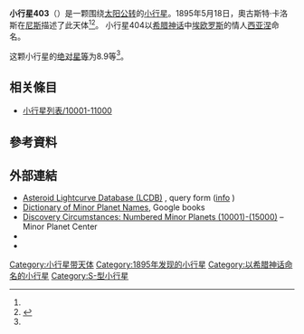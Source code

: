 {{Infobox planet
 | minorplanet     = yes
 | name            = 403 Cyane
 | background      = #D6D6D6
 | image = 
 | image_size      = 
 | caption         =
 | discovery_ref   =  <ref name="MPC-object" />
 | discoverer      = [[奧古斯特·卡洛斯|奧古斯特·卡洛斯]]
 | discovery_site  = [[尼斯|尼斯]]
 | discovered      = 1895年5月18日
 | mpc_name        = 403 Cyane
 | alt_names       = 403 Cyane
 | pronounced      = 
 | named_after     = <ref name="MPC-object" />
 | mp_category     = [[主帶小行星|主帶小行星]] <ref name="MPC-object" /><ref name="jpldata" />
 | orbit_ref       = <ref name="a">[http://ssd.jpl.nasa.gov/sbdb.cgi?sstr=403 403] {{Wayback|url=http://ssd.jpl.nasa.gov/sbdb.cgi?sstr=403 |date=20210717064006 }}，小行星數據庫瀏覽器（JPL Small-Body Database Browser）－[[美国国家航空航天局|美国国家航空航天局]]喷气推进实验室</ref>
 | epoch           = 2018-03-23.0（[[儒略日|JD]] 2458200.5）
 | uncertainty     = 0
 | observation_arc = 
 | aphelion = {{convert|3.085|AU|km|3|abbr=on|lk=out}}
 | perihelion      = {{convert|2.5347053|AU|km|3|abbr=on}}
 | semimajor       = 2.8097477
 | eccentricity    = 0.0978887
 | period          = 4.71[[儒略年|yr]]
 | mean_anomaly    = 116.08309[[度|°]]
 | mean_motion     = {{Deg2DMS|0.20926800|sup=ms}} / day
 | inclination     = 9.15839
 | asc_node        = 244.35667°
 | arg_peri        = 255.21793
 | mean_diameter   = 
 | rotation        = 
 | albedo          =
 | spectral_type   =
 | abs_magnitude   = 8.9<ref name="jpldata" />
}}
'''小行星403'''（{{lang-en|403 Cyane}}）是一颗围绕[[太阳|太阳]][[公转|公转]]的[[小行星|小行星]]。1895年5月18日，奧古斯特·卡洛斯在[[尼斯|尼斯]]描述了此天体<ref name="a" /><ref>{{cite news|title=小行星列表|url=http://cfa-www.harvard.edu/iau/lists/NumberedMPs.txt|accessdate=2018-10-19|newspaper=哈佛大学|archive-date=2008-05-17|archive-url=https://web.archive.org/web/20080517010638/http://cfa-www.harvard.edu/iau/lists/NumberedMPs.txt|dead-url=no}}</ref>。
小行星404以[[希腊神话|希腊神话]]中[[埃欧罗斯|埃欧罗斯]]的情人[[西亚涅|西亚涅]]命名。

这颗小行星的[[绝对星等|绝对星等]]为8.9等<ref name="a" />。

== 相关條目 ==
*[[小行星列表/10001-11000|小行星列表/10001-11000]]

== 參考資料 ==
{{reflist|refs=

<ref name="jpldata">{{cite web
  |type       = 2018-01-26 last obs.
  |title      = JPL Small-Body Database Browser:403 Cyane-403 Cyane
  |url        = https://ssd.jpl.nasa.gov/sbdb.cgi?sstr=403
  |publisher  = [[Jet_Propulsion_Laboratory|Jet Propulsion Laboratory]]
  |accessdate = 28 March 2018}}</ref>

<ref name="MPC-object">{{cite web
  |title      = 403 Cyane
  |work      = Minor Planet Center
  |url      = https://www.minorplanetcenter.net/db_search/show_object?object_id=403
  |accessdate      = 28 March 2018
  |archive-date      = 2016-03-04
  |archive-url      = https://web.archive.org/web/20160304114010/http://minorplanetcenter.net/db_search/show_object?object_id=403
  |dead-url      = no
  }}</ref>

}}

==  外部連結 ==
* [http://www.minorplanet.info/PHP/lcdbsummaryquery.php Asteroid Lightcurve Database (LCDB)] {{Wayback|url=http://www.minorplanet.info/PHP/lcdbsummaryquery.php |date=20171210173955 }}, query form ([http://www.minorplanet.info/lightcurvedatabase.html info] {{Wayback|url=http://www.minorplanet.info/lightcurvedatabase.html |date=20171216050541 }})
* [https://books.google.com/books?id=aeAg1X7afOoC&pg Dictionary of Minor Planet Names], Google books
* [http://www.minorplanetcenter.net/iau/lists/NumberedMPs010001.html Discovery Circumstances: Numbered Minor Planets (10001)-(15000)] {{Wayback|url=http://www.minorplanetcenter.net/iau/lists/NumberedMPs010001.html |date=20180612162317 }} – Minor Planet Center
* {{AstDys|403}}
* {{JPL small body}}

{{Minor Planet Number|[[小行星402|小行星402]]|[[小行星404|小行星404]]}}
{{小天体}}

[[Category:小行星带天体|Category:小行星带天体]]
[[Category:1895年发现的小行星|Category:1895年发现的小行星]]
[[Category:以希腊神话命名的小行星|Category:以希腊神话命名的小行星]]
[[Category:S-型小行星|Category:S-型小行星]]